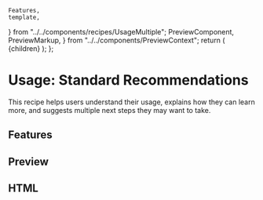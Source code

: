     Features,
    template,
} from "../../components/recipes/UsageMultiple";
    PreviewComponent,
    PreviewMarkup,
} from "../../components/PreviewContext";
    return (
        <PreviewLayout inline={inline} tools>
            {children}
        </PreviewLayout>
    );
};

# Usage: Standard Recommendations

This recipe helps users understand their usage, explains how they can learn more, and suggests multiple next steps they may want to take.

<LinkButton
    href="https://litmus.com/checklist/emails/public/7e4522c"
    target="_blank"
    label="View in Litmus"
/>

## Features

<Features />

## Preview

<PreviewComponent label="usagemultiple" Component={UsageMultiple} />

## HTML

<PreviewMarkup label="usagemultiple" template={template} />
